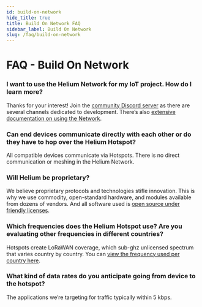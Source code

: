 ```yaml
---
id: build-on-network 
hide_title: true
title: Build On Network FAQ
sidebar_label: Build On Network
slug: /faq/build-on-network
---
```


# FAQ - Build On Network

### I want to use the Helium Network for my IoT project. How do I learn more?
Thanks for your interest! Join the [community Discord server](https://discord.gg/helium) as there are several channels dedicated to development. There’s also [extensive documentation on using the Network](https://docs.helium.com/use-the-network). 

### Can end devices communicate directly with each other or do they have to hop over the Helium Hotspot?
All compatible devices communicate via Hotspots. There is no direct communication or meshing in the Helium Network.

### Will Helium be proprietary?
We believe proprietary protocols and technologies stifle innovation. This is why we use commodity, open-standard hardware, and modules available from dozens of vendors. And all software used is [open source under friendly licenses](https://docs.helium.com/open-source/open-source/#helium-is-open-source).

### Which frequencies does the Helium Hotspot use? Are you evaluating other frequencies in different countries?
Hotspots create LoRaWAN coverage, which sub-ghz unlicensed spectrum that varies country by country.  You can [view the frequency used per country here](https://docs.helium.com/lorawan-on-helium/frequency-plans).

### What kind of data rates do you anticipate going from device to the hotspot?
The applications we’re targeting for traffic typically within 5 kbps.
